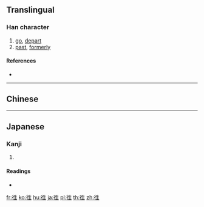 {{also|往}}
==Translingual==

===Han character===
{{Han char|rn=60|rad=彳|as=05|sn=8|four=|canj=HOHQM|ids=⿰彳生}}

# [[go]], [[depart]]
# [[past]], [[formerly]]

====References====
* {{Han ref|kx=0365.411|dkj=10074|dj=0686.050|hdz=20816.060|uh=5F83|ud=24451}}

----

==Chinese==
{{zh-see|往|v}}

----

==Japanese==

===Kanji===
{{ja-kanji|grade=|rs=彳05}}

# {{defn|lang=ja|sort=彳05}}

====Readings====
* {{ja-readings|on=[[おう]] (ō)|kun=[[ゆく]] (yuku), [[いく]] (iku)}}

[[fr:徃]]
[[ko:徃]]
[[hu:徃]]
[[ja:徃]]
[[pl:徃]]
[[th:徃]]
[[zh:徃]]